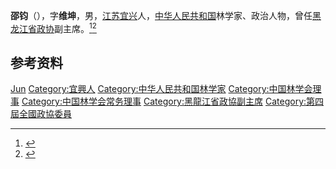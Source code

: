'''邵钧'''（{{bd|1903年|8月19日|1977年|12月18日}}），字'''维坤'''，男，[[江苏|江苏]][[宜兴县|宜兴]]人，[[中华人民共和国|中华人民共和国]]林学家、政治人物，曾任[[黑龙江省政协|黑龙江省政协]]副主席。<ref>{{Cite book|title=中华人民共和国职官志|author=何虎生, 李耀东, 向常福主编|publisher=中国社会出版社|year=2003|isbn=9787800883934|location=北京|pages=}}</ref><ref>{{Cite book|title=中国科学技术专家传略 • 农学编 林业卷 一|author=中国科学技术协会编; 董智勇主编; 吴博, 刘于鹤, 沈国舫等副主编|publisher=中国科学技术出版社|year=1991|isbn=|location=北京|pages=}}</ref>

== 参考资料 ==
{{reflist}}

{{中国人物小作品}}
{{Navboxes 
| title  = 邵均在[[中国林学会|中国林学会]]的职务
| list1  =
{{中国林学会第一届理事会}}
{{中国林学会第二届理事会}}
{{中国林学会第三届理事会}}
}}

{{Authority control}}
{{DEFAULTSORT:Shao邵}}
[[Category:邵姓|Jun]]
[[Category:宜興人|Category:宜興人]]
[[Category:中华人民共和国林学家|Category:中华人民共和国林学家]]
[[Category:中国林学会理事|Category:中国林学会理事]]
[[Category:中国林学会常务理事|Category:中国林学会常务理事]]
[[Category:黑龍江省政協副主席|Category:黑龍江省政協副主席]]
[[Category:第四屆全國政協委員|Category:第四屆全國政協委員]]